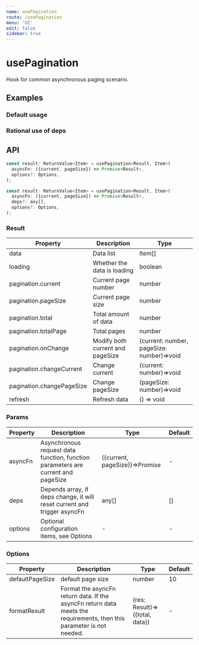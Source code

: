 ```yaml
---
name: usePagination
route: /usePagination
menu: 'UI'
edit: false
sidebar: true
---
```




# usePagination

Hook for common asynchronous paging scenario.

## Examples

### Default usage

<JackBox jsCode={Demo1CodeJsx} tsCode={Demo1CodeTsx} demoName='Default usage' description='Simple paged list'>
  <Demo1 />
</JackBox>

### Rational use of deps

<JackBox jsCode={Demo2CodeJsx} tsCode={Demo2CodeTsx} demoName='Rational use of deps' description='When deps changes, the page number will be reset'>
  <Demo2 />
</JackBox>

## API

```javascript
const result: ReturnValue<Item> = usePagination<Result, Item>(
  asyncFn: ({current, pageSize}) => Promise<Result>,
  options?: Options,
);

const result: ReturnValue<Item> = usePagination<Result, Item>(
  asyncFn: ({current, pageSize}) => Promise<Result>,
  deps?: any[],
  options?: Options,
);
```

### Result

| Property                  | Description                      | Type                                      |
|---------------------------|----------------------------------|-------------------------------------------|
| data                      | Data list                        | Item[]                                    |
| loading                   | Whether the data is loading      | boolean                                   |
| pagination.current        | Current page number              | number                                    |
| pagination.pageSize       | Current page size                | number                                    |
| pagination.total          | Total amount of data             | number                                    |
| pagination.totalPage      | Total pages                      | number                                    |
| pagination.onChange       | Modify both current and pageSize | (current: number, pageSize: number)=>void |
| pagination.changeCurrent  | Change current                   | (current: number)=>void                   |
| pagination.changePageSize | Change pageSize                  | (pageSize: number)=>void                  |
| refresh                   | Refresh data                     | () => void                                |

### Params

| Property | Description                                                                      | Type                           | Default |
|----------|----------------------------------------------------------------------------------|--------------------------------|---------|
| asyncFn  | Asynchronous request data function, function parameters are current and pageSize | ({current, pageSize})=>Promise | -       |
| deps     | Depends array, if deps change, it will reset current and trigger asyncFn         | any[]                          | []      |
| options  | Optional configuration items, see Options                                        | -                              | -       |


### Options

| Property        | Description                                                                                                           | Type                           | Default |
|-----------------|-----------------------------------------------------------------------------------------------------------------------|--------------------------------|---------|
| defaultPageSize | default page size                                                                                                     | number                         | 10      |
| formatResult    | Format the asyncFn return data. If the asyncFn return data meets the requirements, then this parameter is not needed. | (res: Result)=>({total, data}) | -       |